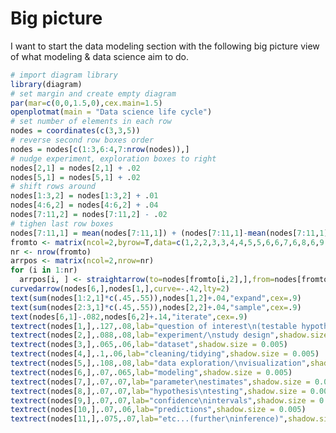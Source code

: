 

# Big picture

I want to start the data modeling section with the following big picture view of what modeling & data science aim to do.

:::{.i96}
```r
# import diagram library
library(diagram)
# set margin and create empty diagram
par(mar=c(0,0,1.5,0),cex.main=1.5)
openplotmat(main = "Data science life cycle")
# set number of elements in each row
nodes = coordinates(c(3,3,5))
# reverse second row boxes order
nodes = nodes[c(1:3,6:4,7:nrow(nodes)),]
# nudge experiment, exploration boxes to right
nodes[2,1] = nodes[2,1] + .02
nodes[5,1] = nodes[5,1] + .02
# shift rows around
nodes[1:3,2] = nodes[1:3,2] + .01
nodes[4:6,2] = nodes[4:6,2] + .04
nodes[7:11,2] = nodes[7:11,2] - .02
# tighen last row boxes
nodes[7:11,1] = mean(nodes[7:11,1]) + (nodes[7:11,1]-mean(nodes[7:11,1]))*.92 - .015
fromto <- matrix(ncol=2,byrow=T,data=c(1,2,2,3,3,4,4,5,5,6,6,7,6,8,6,9,6,10,6,11))
nr <- nrow(fromto)
arrpos <- matrix(ncol=2,nrow=nr)
for (i in 1:nr)
  arrpos[i, ] <- straightarrow(to=nodes[fromto[i,2],],from=nodes[fromto[i,1],],lwd=2,arr.pos=0.55,arr.length=0.5)
curvedarrow(nodes[6,],nodes[1,],curve=-.42,lty=2)
text(sum(nodes[1:2,1]*c(.45,.55)),nodes[1,2]+.04,"expand",cex=.9)
text(sum(nodes[2:3,1]*c(.45,.55)),nodes[2,2]+.04,"sample",cex=.9)
text(nodes[6,1]-.082,nodes[6,2]+.14,"iterate",cex=.9)
textrect(nodes[1,],.127,.08,lab="question of interest\n(testable hypothesis)",shadow.size = 0.005)
textrect(nodes[2,],.088,.08,lab="experiment/\nstudy design",shadow.size = 0.005)
textrect(nodes[3,],.065,.06,lab="dataset",shadow.size = 0.005)
textrect(nodes[4,],.1,.06,lab="cleaning/tidying",shadow.size = 0.005)
textrect(nodes[5,],.108,.08,lab="data exploration/\nvisualization",shadow.size = 0.005)
textrect(nodes[6,],.07,.065,lab="modeling",shadow.size = 0.005)
textrect(nodes[7,],.07,.07,lab="parameter\nestimates",shadow.size = 0.005)
textrect(nodes[8,],.07,.07,lab="hypothesis\ntesting",shadow.size = 0.005)
textrect(nodes[9,],.07,.07,lab="confidence\nintervals",shadow.size = 0.005)
textrect(nodes[10,],.07,.06,lab="predictions",shadow.size = 0.005)
textrect(nodes[11,],.075,.07,lab="etc...(further\ninference)",shadow.size = 0.005)
```
:::






